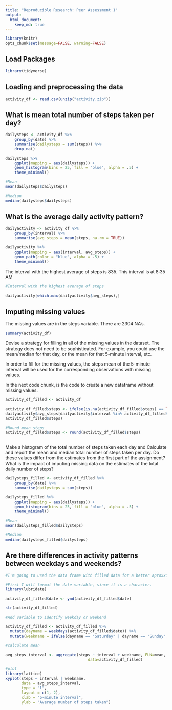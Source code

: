 ```yaml
---
title: "Reproducible Research: Peer Assessment 1"
output: 
  html_document:
    keep_md: true
---
```

```r
library(knitr)
opts_chunk$set(message=FALSE, warning=FALSE)

```


## Load Packages

```r

library(tidyverse)
```


## Loading and preprocessing the data

```r
activity_df <- read.csv(unzip("activity.zip"))

```

## What is mean total number of steps taken per day?

```r

dailysteps <- activity_df %>%
    group_by(date) %>%
    summarise(dailysteps = sum(steps)) %>%
    drop_na()

dailysteps %>%
    ggplot(mapping = aes(dailysteps)) +
    geom_histogram(bins = 25, fill = "blue", alpha = .5) +
    theme_minimal()

#Mean
mean(dailysteps$dailysteps)

#Median
median(dailysteps$dailysteps)

```

## What is the average daily activity pattern?

```r

dailyactivity <- activity_df %>%
    group_by(interval) %>%
    summarise(avg_steps = mean(steps, na.rm = TRUE)) 

dailyactivity %>%
    ggplot(mapping = aes(interval, avg_steps)) +
    geom_path(color = "blue", alpha = .5) +
    theme_minimal()


```

The interval with the highest average of steps is 835. This interval is at 8:35 AM

```r
#Interval with the highest average of steps

dailyactivity[which.max(dailyactivity$avg_steps),]
```

## Imputing missing values

The missing values are in the steps variable. There are 2304 NA's.

```r

summary(activity_df)

```


Devise a strategy for filling in all of the missing values in the dataset. The strategy does not need to be sophisticated. For example, you could use the mean/median for that day, or the mean for that 5-minute interval, etc.

In order to fill for the missing values, the steps mean of the 5-minute interval will be used for the corresponding observations with missing values.

In the next code chunk, is the code to create a new dataframe without missing values. 

```r

activity_df_filled <- activity_df 

activity_df_filled$steps <- ifelse(is.na(activity_df_filled$steps) == TRUE,
dailyactivity$avg_steps[dailyactivity$interval %in% activity_df_filled$interval],
activity_df_filled$steps)

#Round mean steps
activity_df_filled$steps <- round(activity_df_filled$steps)
  
```


Make a histogram of the total number of steps taken each day and Calculate and report the mean and median total number of steps taken per day. Do these values differ from the estimates from the first part of the assignment? What is the impact of imputing missing data on the estimates of the total daily number of steps?

```r
dailysteps_filled <- activity_df_filled %>%
    group_by(date) %>%
    summarise(dailysteps = sum(steps)) 

dailysteps_filled %>%
    ggplot(mapping = aes(dailysteps)) +
    geom_histogram(bins = 25, fill = "blue", alpha = .5) +
    theme_minimal()

#Mean
mean(dailysteps_filled$dailysteps)

#Median
median(dailysteps_filled$dailysteps)
```



## Are there differences in activity patterns between weekdays and weekends?

```r
#I'm going to used the data frame with filled data for a better aproxximation

#First I will format the date variable, since it is a character.
library(lubridate)

activity_df_filled$date <- ymd(activity_df_filled$date)

str(activity_df_filled)

#Add variable to identify weekday or weekend

activity_df_filled <- activity_df_filled %>%
  mutate(dayname = weekdays(activity_df_filled$date)) %>%
  mutate(weekname = ifelse(dayname == "Saturday" | dayname == "Sunday", yes = "Weekend", no = "Weekday")) 
    
#calculate mean

avg_steps_interval <- aggregate(steps ~ interval + weekname, FUN=mean, 
                                    data=activity_df_filled)

#plot
library(lattice)
xyplot(steps ~ interval | weekname, 
       data = avg_steps_interval, 
       type = "l", 
       layout = c(1, 2), 
       xlab = "5-minute interval", 
       ylab = "Average number of steps taken")

```

